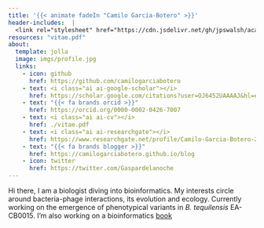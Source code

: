 ```yaml
---
title: '{{< animate fadeIn "Camilo García-Botero" >}}'
header-includes:  |
  <link rel="stylesheet" href="https://cdn.jsdelivr.net/gh/jpswalsh/academicons@1/css/academicons.min.css">
resources: "vitae.pdf"
about:
  template: jolla
  image: imgs/profile.jpg
  links:
    - icon: github
      href: https://github.com/camilogarciabotero
    - text: <i class="ai ai-google-scholar"></i> 
      href: https://scholar.google.com/citations?user=OJ6452UAAAAJ&hl=en
    - text: "{{< fa brands orcid >}}"
      href: https://orcid.org/0000-0002-0426-7007
    - text: <i class="ai ai-cv"></i>
      href: ./vitae.pdf
    - text: <i class="ai ai-researchgate"></i>
      href: https://www.researchgate.net/profile/Camilo-Garcia-Botero-2
    - text: "{{< fa brands blogger >}}"
      href: https://camilogarciabotero.github.io/blog
    - icon: twitter
      href: https://twitter.com/Gaspardelanoche
---
```


::: {.animate__animated .animate__fadeInLeft .animate__duration-0.01s}
Hi there, I am a biologist diving into bioinformatics. My interests circle around bacteria-phage interactions, its evolution and ecology. Currently working on the emergence of phenotypical variants in *B. tequilensis* EA-CB0015. I'm also working on a bioinformatics [book](https://camilogarciabotero.github.io/biocomp-book)
:::